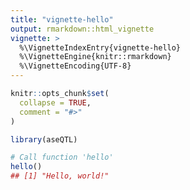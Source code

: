 ```yaml
---
title: "vignette-hello"
output: rmarkdown::html_vignette
vignette: >
  %\VignetteIndexEntry{vignette-hello}
  %\VignetteEngine{knitr::rmarkdown}
  %\VignetteEncoding{UTF-8}
---
```


```r
knitr::opts_chunk$set(
  collapse = TRUE,
  comment = "#>"
)
```

```r
library(aseQTL)
```

```r
# Call function 'hello'
hello()
## [1] "Hello, world!"
```
